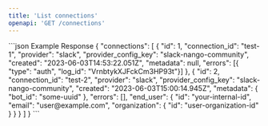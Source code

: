 ```yaml
---
title: 'List connections'
openapi: 'GET /connections'
---
```


<ResponseExample>
  ```json Example Response
{
  "connections": [
    {
      "id": 1,
      "connection_id": "test-1",
      "provider": "slack",
      "provider_config_key": "slack-nango-community",
      "created": "2023-06-03T14:53:22.051Z",
      "metadata": null,
      "errors": [{ "type": "auth", "log_id": "VrnbtykXJFckCm3HP93t"}]
    },
    {
      "id": 2,
      "connection_id": "test-2",
      "provider": "slack",
      "provider_config_key": "slack-nango-community",
      "created": "2023-06-03T15:00:14.945Z",
      "metadata": {
        "bot_id": "some-uuid"
      },
      "errors": [],
      "end_user": {
        "id": "your-internal-id",
        "email": "user@example.com",
        "organization": {
          "id": "user-organization-id"
        }
      }
    }
  ]
}
  ```
</ResponseExample>
